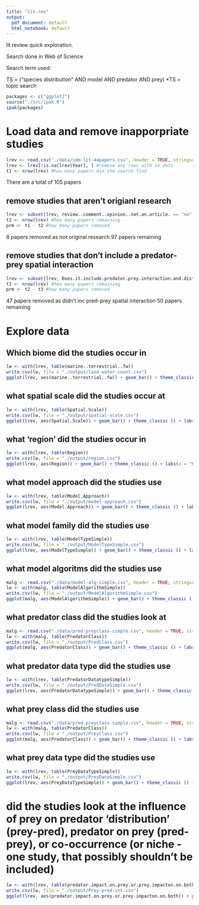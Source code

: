 ```yaml
---
title: "lit-rev"
output:
  pdf_document: default
  html_notebook: default
---
```


lit review quick exploration.

Search done in Web of Science

Search term used:

TS = ("species distribution" AND model AND predator AND prey)
*TS = topic search

```r
packages <- c("ggplot2") 
source("./src/ipak.R")
ipak(packages)
```

# Load data and remove inapporpriate studies

```r
lrev <- read.csv("./data/sdm-lit-44papers.csv", header = TRUE, stringsAsFactors = FALSE)
lrev <- lrev[!is.na(lrev$Year), ] #remove any rows with no data
t1 <- nrow(lrev) #how many papers did the search find
```

There are a total of 105 papers

## remove studies that aren't origianl research

```r
lrev <- subset(lrev, review..comment..opinion..not.an.article. == "no")
t2 <- nrow(lrev) #how many papers remaining
prm <- t1 - t2 #how many papers removed
```

8 papers removed as not original research
97 papers remaining

## remove studies that don't include a predator-prey spatial interaction

```r
lrev <- subset(lrev, Does.it.include.predator.prey.interaction.and.distribution == "yes")
t3 <- nrow(lrev) #how many papers remaining
prm <- t2 - t3 #how many papers removed
```

47 papers removed as didn't inc pred-prey spatial interaction
50 papers remaining

# Explore data


## Which biome did the studies occur in

```r
lw <- with(lrev, table(marine..terrestrial..fw))
write.csv(lw, file = "./output/land-water-count.csv")
ggplot(lrev, aes(marine..terrestrial..fw)) + geom_bar() + theme_classic () + labs(x = "Study Location", y = "No. Studies")
```

## what spatial scale did the studies occur at

```r
lw <- with(lrev, table(Spatial.Scale))
write.csv(lw, file = "./output/spatial-scale.csv")
ggplot(lrev, aes(Spatial.Scale)) + geom_bar() + theme_classic () + labs(x = "Spatial Scale", y = "No. Studies")
```

## what 'region' did the studies occur in

```r
lw <- with(lrev, table(Region))
write.csv(lw, file = "./output/region.csv")
ggplot(lrev, aes(Region)) + geom_bar() + theme_classic () + labs(x = "Region", y = "No. Studies")
```

## what model approach did the studies use

```r
lw <- with(lrev, table(Model.Approach))
write.csv(lw, file = "./output/model-approach.csv")
ggplot(lrev, aes(Model.Approach)) + geom_bar() + theme_classic () + labs(x = "Model Approach", y = "No. Studies")
```

## what model family did the studies use

```r
lw <- with(lrev, table(ModelTypeSimple))
write.csv(lw, file = "./output/ModelTypeSimple.csv")
ggplot(lrev, aes(ModelTypeSimple)) + geom_bar() + theme_classic () + labs(x = "Model Type", y = "No. Studies") + theme(axis.text.x = element_text(angle = 45, hjust = 1))
```

## what model algoritms did the studies use

```r
malg <- read.csv("./data/model-alg-simple.csv", header = TRUE, stringsAsFactors = FALSE) #models split to one per entry
lw <- with(malg, table(ModelAlgorithmSimple))
write.csv(lw, file = "./output/ModelAlgorithmSimple.csv")
ggplot(malg, aes(ModelAlgorithmSimple)) + geom_bar() + theme_classic () + labs(x = "Model Algorithm", y = "No. Studies") + coord_flip()
```
## what predator class did the studies look at

```r
malg <- read.csv("./data/pred-preyclass-simple.csv", header = TRUE, stringsAsFactors = FALSE) #models split to one per entry
lw <- with(malg, table(PredatorClass))
write.csv(lw, file = "./output/PredClass.csv")
ggplot(malg, aes(PredatorClass)) + geom_bar() + theme_classic () + labs(x = "Predator Class", y = "No. Studies") + theme(axis.text.x = element_text(angle = 45, hjust = 1))
```

## what predator data type did the studies use

```r
lw <- with(lrev, table(PredatorDatatypeSimple))
write.csv(lw, file = "./output/PredDataSimple.csv")
ggplot(lrev, aes(PredatorDatatypeSimple)) + geom_bar() + theme_classic () + labs(x = "Predator Data", y = "No. Studies") + coord_flip()
```

## what prey class did the studies use

```r
malg <- read.csv("./data/pred-preyclass-simple.csv", header = TRUE, stringsAsFactors = FALSE) #models split to one per entry
lw <- with(malg, table(PredatorClass))
write.csv(lw, file = "./output/PreyClass.csv")
ggplot(malg, aes(PredatorClass)) + geom_bar() + theme_classic () + labs(x = "Prey Class", y = "No. Studies") + theme(axis.text.x = element_text(angle = 45, hjust = 1))
```

## what prey data type did the studies use

```r
lw <- with(lrev, table(PreyDataTypeSimple))
write.csv(lw, file = "./output/PreyDataSimple.csv")
ggplot(lrev, aes(PreyDataTypeSimple)) + geom_bar() + theme_classic () + labs(x = "Prey Data", y = "No. Studies") + coord_flip()
```

# did the studies look at the influence of prey on predator 'distribution' (prey-pred), predator on prey (pred-prey), or co-occurrence (or niche - one study, that possibly shouldn't be included)

```r
lw <- with(lrev, table(predator.impact.on.prey.or.prey.impacton.on.both))
write.csv(lw, file = "./output/Prey-pred-int.csv")
ggplot(lrev, aes(predator.impact.on.prey.or.prey.impacton.on.both)) + geom_bar() + theme_classic () + labs(x = "Who Drives Who", y = "No. Studies")
```


